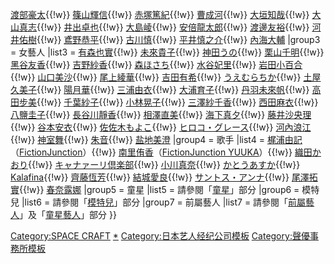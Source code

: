 {{Navbox
|name = SPACE CRAFT
|titlestyle=background:#009; color:white;
|title = [[SPACE CRAFT|{{Color|white|SPACE CRAFT}}]]
|state = collapsed
|abovestyle=background:#9ff; color:black;
|groupstyle=background:#9ff; color:black;
|group1 = 執行董事
|list1 = [[大西一興]]
|group2 = 男藝人
|list2 = [[神田利則]]{{!w}} [[渡部豪太]]{{!w}} [[篠山輝信]]{{!w}} [[赤塚篤紀]]{{!w}} [[曹成河]]{{!w}} [[大垣知哉]]{{!w}} [[大山真志]]{{!w}} [[井出卓也]]{{!w}} [[大島崚]]{{!w}} [[安倍龍太郎]]{{!w}} [[渡邊友裕]]{{!w}} [[河井佑樹]]{{!w}} [[鳶野恭平]]{{!w}} [[古川慎]]{{!w}} [[平井慎之介]]{{!w}} [[內海大輔]]
|group3 = 女藝人
|list3 = [[有森也實]]{{!w}} [[未來貴子]]{{!w}} [[神田うの]]{{!w}} [[栗山千明]]{{!w}} [[黑谷友香]]{{!w}} [[吉野紗香]]{{!w}} [[森ほさち]]{{!w}} [[水谷妃里]]{{!w}} [[岩田小百合]]{{!w}} [[山口美沙]]{{!w}} [[尾上綾華]]{{!w}} [[吉田有希 (アイドル)|吉田有希]]{{!w}} [[うえむらちか]]{{!w}} [[土屋久美子]]{{!w}} [[陽月華]]{{!w}} [[三浦由衣]]{{!w}} [[大浦育子]]{{!w}} [[丹羽未來帆]]{{!w}} [[高田步美]]{{!w}} [[千葉紗子]]{{!w}} [[小林晃子]]{{!w}} [[三澤紗千香]]{{!w}} [[西田麻衣]]{{!w}} [[八鹽圭子]]{{!w}} [[長谷川靜香]]{{!w}} [[相澤直美]]{{!w}} [[海下真夕]]{{!w}} [[藤井沙央理]]{{!w}} [[谷本安衣]]{{!w}} [[佐佐木もよこ]]{{!w}} [[ヒロコ・グレース]]{{!w}} [[河內浪江]]{{!w}} [[神室舞]]{{!w}} [[朱音]]{{!w}} [[盐地美澄]]
|group4 = 歌手
|list4 = [[梶浦由記]]（[[FictionJunction]]）{{!w}} [[南里侑香]]（[[FictionJunction YUUKA]]）{{!w}} [[織田香織|織田かおり]]{{!w}} [[キャナァーリ倶楽部]]{{!w}} [[小川真奈]]{{!w}} [[かとうあすか]]{{!w}} [[Kalafina]]{{!w}} [[齊藤恆芳]]{{!w}} [[結城愛良]]{{!w}} [[サントス・アンナ]]{{!w}} [[尾澤拓實]]{{!w}} [[春奈露娜]]
|group5 = 童星
|list5 = 請參閱「[[SPACE CRAFT#SPACE CRAFT JUNIOR|童星]]」部分
|group6 = 模特兒
|list6 = 請參閱「[[SPACE CRAFT#SPACE CRAFT|模特兒]]」部分
|group7 = 前屬藝人
|list7 = <!-- [[:Category:過去のスペースクラフト所属者]] -->請參閱「[[SPACE CRAFT#以前隸屬於SPACE CRAFT的演員/聲優|前屬藝人]]」及「[[SPACE CRAFT#SPACE CRAFT JUNIOR、東京兒童劇團出身的藝人|童星藝人]]」部分
}}<includeonly>[[Category:SPACE CRAFT]]</includeonly><noinclude>
{{DEFAULTSORT:SPACE CRAFT}}
[[Category:SPACE CRAFT|*]]
[[Category:日本艺人经纪公司模板]]
[[Category:聲優事務所模板]]
</noinclude>